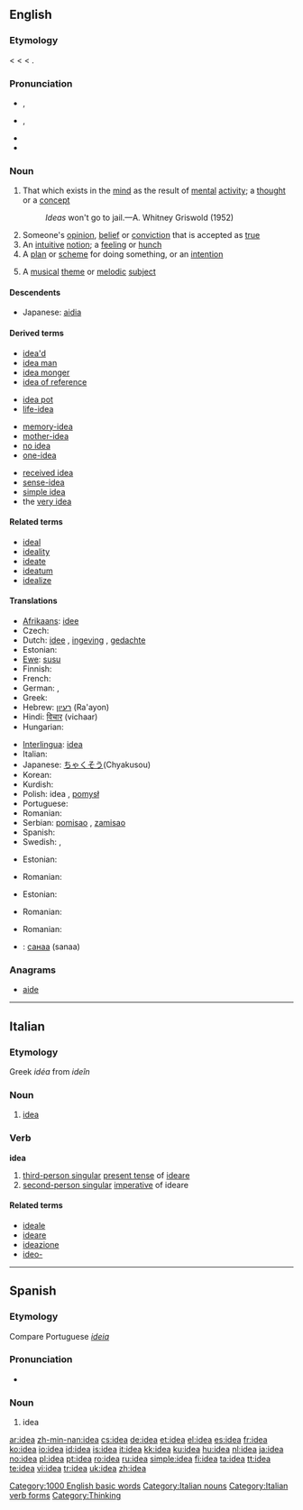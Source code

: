 ==English==

{{rank|electronic|sea|necessary|458|idea|reached|appeared|spoke}}

===Etymology===
< {{L.}} {{term|idea|lang=la||a (Platonic) idea; archetype}} < {{etyl|grc|en}} {{term|ἰδέα||notion, pattern|tr=idea|lang=grc|sc=polytonic}} < {{term|εἴδω||I see|tr=eidō|lang=grc|sc=polytonic}}.

===Pronunciation===
* {{a|RP}} {{IPA|/aɪˈdɪə/}}, {{SAMPA|/aI"dI@/}}
* {{a|GenAm}} {{IPA|/aɪˈdiːə/}}, {{SAMPA|/aI"di:@/}}
* {{audio|en-us-idea.ogg|Audio (US)}}
* {{rhymes|ɪə}}

===Noun===
{{wikipedia}}
{{en-noun}}

# That which exists in the [[mind]] as the result of [[mental]] [[activity]]; a [[thought]] or a [[concept]]
#: ''Ideas'' won't go to jail.—A. Whitney Griswold (1952)
# Someone's [[opinion]], [[belief]] or [[conviction]] that is accepted as [[true]]
# An [[intuitive]] [[notion]]; a [[feeling]] or [[hunch]]
# A [[plan]] or [[scheme]] for doing something, or an [[intention]]
# {{music}} A [[musical]] [[theme]] or [[melodic]] [[subject]]

====Descendents====
* Japanese: [[aidia]]

====Derived terms====
{{rel-top4|terms derived from idea}}
* [[idea'd]]
* [[idea man]]
* [[idea monger]]
* [[idea of reference]]
{{rel-mid4}}
* [[idea pot]]
* [[life-idea]]
{{rel-mid4}}
* [[memory-idea]]
* [[mother-idea]]
* [[no idea]]
* [[one-idea]]
{{rel-mid4}}
* [[received idea]]
* [[sense-idea]]
* [[simple idea]]
* the [[very idea]]
{{rel-bottom}}

====Related terms====
* [[ideal]]
* [[ideality]]
* [[ideate]]
* [[ideatum]]
* [[idealize]]

====Translations====
{{trans-top|that which comes to mind}}
* [[Afrikaans]]: [[idee]]
* Czech: {{t-|cs|nápad|m}}
* Dutch: [[idee]] {{n}}, [[ingeving]] {{f}}, [[gedachte]] {{f}}
* Estonian: {{t+|et|mõte}}
* [[Ewe]]: [[susu]] {{n}}
* Finnish: {{t+|fi|idea}}
* French: {{t+|fr|idée|f}}
* German: {{t+|de|Idee|f}}, {{t+|de|Ahnung|f}}
* Greek: {{t+|el|ιδέα|f|sc=Grek}}
* Hebrew: [[רעיון]] (Ra'ayon) {{m}}
* Hindi: [[विचार]] (vichaar)
* Hungarian: {{t+|hu|ötlet}}
{{trans-mid}}
* [[Interlingua]]: [[idea#Interlingua|idea]]
* Italian: {{t+|it|idea|f}}
* Japanese: [[ちゃくそう]](Chyakusou)
* Korean: {{ko-inline|생각|saenggak}}
* Kurdish: {{KUchar|[[بیروڕا]]}}
* Polish: idea {{f}}, [[pomysł]] {{m}}
* Portuguese: {{t+|pt|idéia|f}}
* Romanian: {{t+|ro|idee|f}}
* Serbian: [[pomisao]] {{f}}, [[zamisao]] {{f}}
* Spanish: {{t+|es|idea|f}}
* Swedish: {{t+|sv|idé}}, {{t+|sv|tanke}}
{{trans-bottom}}

{{trans-top|opinion}}
* Estonian: {{t+|et|arvamus}}
{{trans-mid}}
* Romanian: {{t|ro|părere|f}}
{{trans-bottom}}

{{trans-top|hunch}}
* Estonian: {{t+|et|aimdus}}
{{trans-mid}}
* Romanian: {{t|ro|bănuială|f}}
{{trans-bottom}}

{{trans-top|plan}}
* Romanian: {{t+|ro|idee|f}}
{{trans-mid}}
{{trans-bottom}}

{{trans-top|musical theme}}
{{trans-mid}}
{{trans-bottom}}

{{checktrans-top}}
* {{ttbc|Mongolian}}: [[санаа]] (sanaa)
{{trans-mid}}
{{trans-bottom}}

===Anagrams===
* [[aide]]

[[Category:1000 English basic words]]

----

==Italian==

===Etymology===
Greek ''idéa'' from ''ideîn''

===Noun===
{{it-noun|ide|f|a|e}}

# [[idea#English|idea]]

===Verb===
'''idea'''

# [[third-person singular]] [[present tense]] of [[ideare]]
# [[second-person singular]] [[imperative]] of ideare

====Related terms====
* [[ideale]]
* [[ideare]]
* [[ideazione]]
* [[ideo-]]

[[Category:Italian nouns]]
[[Category:Italian verb forms]]

----

==Spanish==

===Etymology===
Compare Portuguese ''[[ideia]]''

===Pronunciation===
* {{IPA|/iˈðea/|lang=es}}

===Noun===
{{es-noun-f}}

# idea

[[Category:Thinking]]

[[ar:idea]]
[[zh-min-nan:idea]]
[[cs:idea]]
[[de:idea]]
[[et:idea]]
[[el:idea]]
[[es:idea]]
[[fr:idea]]
[[ko:idea]]
[[io:idea]]
[[id:idea]]
[[is:idea]]
[[it:idea]]
[[kk:idea]]
[[ku:idea]]
[[hu:idea]]
[[nl:idea]]
[[ja:idea]]
[[no:idea]]
[[pl:idea]]
[[pt:idea]]
[[ro:idea]]
[[ru:idea]]
[[simple:idea]]
[[fi:idea]]
[[ta:idea]]
[[tt:idea]]
[[te:idea]]
[[vi:idea]]
[[tr:idea]]
[[uk:idea]]
[[zh:idea]]